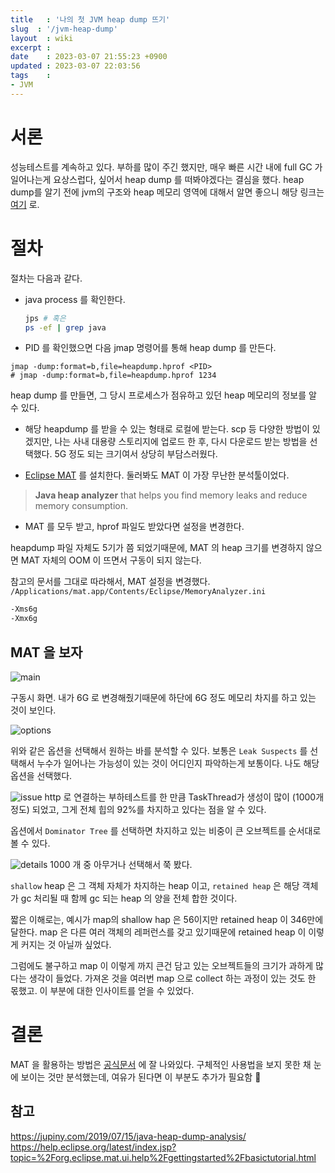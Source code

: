 ```yaml
---
title   : '나의 첫 JVM heap dump 뜨기' 
slug  : '/jvm-heap-dump'
layout  : wiki 
excerpt : 
date    : 2023-03-07 21:55:23 +0900
updated : 2023-03-07 22:03:56
tags    : 
- JVM
---
```


# 서론 
 성능테스트를 계속하고 있다. 부하를 많이 주긴 했지만, 매우 빠른 시간 내에 full GC 가 일어나는게 요상스럽다, 싶어서 heap dump 를 떠봐야겠다는 결심을 했다. 
 heap dump를 알기 전에 jvm의 구조와 heap 메모리 영역에 대해서 알면 좋으니 해당 링크는 [여기](https://juneyr.dev/jvm-basics) 로. 
 
# 절차 

절차는 다음과 같다. 

- java process 를 확인한다. 
  ```bash
  jps # 혹은
  ps -ef | grep java
  ```
- PID 를 확인했으면 다음 jmap 명령어를 통해 heap dump 를 만든다. 
```
jmap -dump:format=b,file=heapdump.hprof <PID>
# jmap -dump:format=b,file=heapdump.hprof 1234 
```

heap dump 를 만들면, 그 당시 프로세스가 점유하고 있던 heap 메모리의 정보를 알 수 있다. 

- 해당 heapdump 를 받을 수 있는 형태로 로컬에 받는다. 
scp 등 다양한 방법이 있겠지만, 나는 사내 대용량 스토리지에 업로드 한 후, 
다시 다운로드 받는 방법을 선택했다. 5G 정도 되는 크기여서 상당히 부담스러웠다.

- [Eclipse MAT](https://www.eclipse.org/mat/) 를 설치한다. 
둘러봐도 MAT 이 가장 무난한 분석툴이었다.  
> **Java heap analyzer** that helps you find memory leaks and reduce memory consumption.

- MAT 를 모두 받고, hprof 파일도 받았다면 설정을 변경한다.

heapdump 파일 자체도 5기가 쯤 되었기때문에, MAT 의 heap 크기를 변경하지 않으면 MAT 자체의 OOM 이 뜨면서 구동이 되지 않는다.

참고의 문서를 그대로 따라해서, MAT 설정을 변경했다. 
`/Applications/mat.app/Contents/Eclipse/MemoryAnalyzer.ini`

```bash 
-Xms6g
-Xmx6g
```

## MAT 을 보자

![main](./main.png)

구동시 화면. 내가 6G 로 변경해줬기때문에 하단에 6G 정도 메모리 차지를 하고 있는 것이 보인다. 

![options](./options.png)

위와 같은 옵션을 선택해서 원하는 바를 분석할 수 있다. 
보통은 `Leak Suspects` 를 선택해서 누수가 일어나는 가능성이 있는 것이 어디인지 파악하는게 보통이다. 
나도 해당 옵션을 선택했다.

![issue](./issue.png)
http 로 연결하는 부하테스트를 한 만큼 TaskThread가 생성이 많이 (1000개 정도) 되었고, 그게 전체 힙의 92%를 차지하고 있다는 점을 알 수 있다. 

옵션에서 `Dominator Tree` 를 선택하면 차지하고 있는 비중이 큰 오브젝트를 순서대로 볼 수 있다.

![details](./details.png)
1000 개 중 아무거나 선택해서 쭉 봤다. 

`shallow` heap 은 그 객체 자체가 차지하는 heap 이고, `retained heap` 은 해당 객체가 gc 처리될 때 함께 gc 되는 heap 의 양을 전체 합한 것이다. 

짧은 이해로는, 예시가 map의 shallow hap 은 56이지만 retained heap 이 346만에 달한다. map 은 다른 여러 객체의 레퍼런스를 갖고 있기때문에 retained heap 이 이렇게 커지는 것 아닐까 싶었다. 

그럼에도 불구하고 map 이 이렇게 까지 큰건 담고 있는 오브젝트들의 크기가 과하게 많다는 생각이 들었다. 가져온 것을 여러번 map 으로 collect 하는 과정이 있는 것도 한 몫했고. 이 부분에 대한 인사이트를 얻을 수 있었다. 


# 결론 
MAT 을 활용하는 방법은 [공식문서](https://help.eclipse.org/latest/index.jsp?topic=%2Forg.eclipse.mat.ui.help%2Fgettingstarted%2Fbasictutorial.html) 에 잘 나와있다. 구체적인 사용법을 보지 못한 채 눈에 보이는 것만 분석했는데, 여유가 된다면 이 부분도 추가가 필요함 🤔

## 참고 
https://jupiny.com/2019/07/15/java-heap-dump-analysis/
https://help.eclipse.org/latest/index.jsp?topic=%2Forg.eclipse.mat.ui.help%2Fgettingstarted%2Fbasictutorial.html
